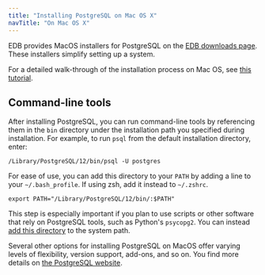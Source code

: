 ```yaml
---
title: "Installing PostgreSQL on Mac OS X"
navTitle: "On Mac OS X"
---
```


EDB provides MacOS installers for PostgreSQL on the [EDB downloads page](https://www.enterprisedb.com/downloads/postgres-postgresql-downloads). These installers simplify setting up a system.

For a detailed walk-through of the installation process on Mac OS, see [this tutorial](https://www.enterprisedb.com/postgres-tutorials/installation-postgresql-mac-os).

## Command-line tools

After installing PostgreSQL, you can run command-line tools by referencing them in the `bin` directory under the installation path you specified during installation. For example, to run `psql` from the default installation directory, enter:

```shell
/Library/PostgreSQL/12/bin/psql -U postgres
```

For ease of use, you can add this directory to your `PATH` by adding a line to your `~/.bash_profile`. If using zsh, add it instead to `~/.zshrc`.

```shell
export PATH="/Library/PostgreSQL/12/bin/:$PATH"
```

This step is especially important if you plan to use scripts or other software that rely on PostgreSQL tools, such as Python's `psycopg2`. You can instead [add this directory](https://apple.stackexchange.com/questions/106355/setting-the-system-wide-path-environment-variable-in-mavericks/106814#106814) to the system path.

Several other options for installing PostgreSQL on MacOS offer varying levels of flexibility, version support, add-ons, and so on. You find more details on [the PostgreSQL website](https://www.postgresql.org/download/macosx/).
